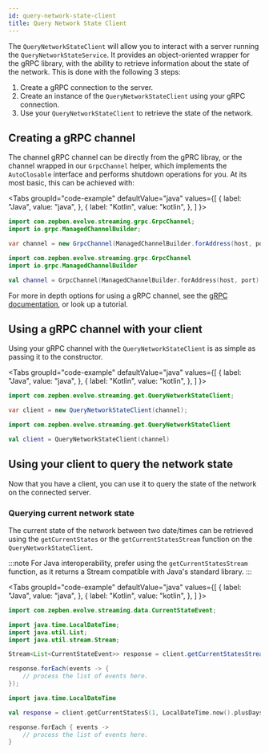 ```yaml
---
id: query-network-state-client
title: Query Network State Client
---
```



The `QueryNetworkStateClient` will allow you to interact with a server running the `QueryNetworkStateService`. It provides an object-oriented
wrapper for the gRPC library, with the ability to retrieve information about the state of the network. This is done with the following 3 steps:

1. Create a gRPC connection to the server.
1. Create an instance of the `QueryNetworkStateClient` using your gRPC connection.
2. Use your `QueryNetworkStateClient` to retrieve the state of the network.

## Creating a gRPC channel

The channel gRPC channel can be directly from the gPRC libray, or the channel wrapped in our `GrpcChannel` helper, which implements the `AutoClosable` interface
and performs shutdown operations for you. At its most basic, this can be achieved with:

<Tabs
    groupId="code-example"
    defaultValue="java"
    values={[
        { label: "Java", value: "java", },
        { label: "Kotlin", value: "kotlin", },
    ]
}>
<TabItem value="java">

```java
import com.zepben.evolve.streaming.grpc.GrpcChannel;
import io.grpc.ManagedChannelBuilder;

var channel = new GrpcChannel(ManagedChannelBuilder.forAddress(host, port).usePlaintext().build());
```

</TabItem>
<TabItem  value="kotlin">

```kotlin
import com.zepben.evolve.streaming.grpc.GrpcChannel
import io.grpc.ManagedChannelBuilder

val channel = GrpcChannel(ManagedChannelBuilder.forAddress(host, port).usePlaintext().build())
```

</TabItem>
</Tabs>

For more in depth options for using a gRPC channel, see the [gRPC documentation](https://grpc.io/docs/languages/), or look up a tutorial.

## Using a gRPC channel with your client

Using your gRPC channel with the `QueryNetworkStateClient` is as simple as passing it to the constructor.

<Tabs
    groupId="code-example"
    defaultValue="java"
    values={[
        { label: "Java", value: "java", },
        { label: "Kotlin", value: "kotlin", },
    ]
}>
<TabItem value="java">

```java
import com.zepben.evolve.streaming.get.QueryNetworkStateClient;

var client = new QueryNetworkStateClient(channel);
```

</TabItem>
<TabItem  value="kotlin">

```kotlin
import com.zepben.evolve.streaming.get.QueryNetworkStateClient

val client = QueryNetworkStateClient(channel)
```

</TabItem>
</Tabs>

## Using your client to query the network state

Now that you have a client, you can use it to query the state of the network on the connected server.

### Querying current network state

The current state of the network between two date/times can be retrieved using the `getCurrentStates` or the `getCurrentStatesStream` function on the `QueryNetworkStateClient`.

:::note
For Java interoperability, prefer using the `getCurrentStatesStream` function, as it returns a Stream compatible with Java's standard library.
:::

<Tabs
    groupId="code-example"
    defaultValue="java"
    values={[
        { label: "Java", value: "java", },
        { label: "Kotlin", value: "kotlin", },
    ]
}>
<TabItem value="java">

```java
import com.zepben.evolve.streaming.data.CurrentStateEvent;

import java.time.LocalDateTime;
import java.util.List;
import java.util.stream.Stream;

Stream<List<CurrentStateEvent>> response = client.getCurrentStatesStream(1, LocalDateTime.now().plusDays(-1), LocalDateTime.now());

response.forEach(events -> {
    // process the list of events here.
});
```

</TabItem>
<TabItem  value="kotlin">

```kotlin
import java.time.LocalDateTime

val response = client.getCurrentStatesS(1, LocalDateTime.now().plusDays(-1), LocalDateTime.now())

response.forEach { events ->
    // process the list of events here.
}
```

</TabItem>
</Tabs>
